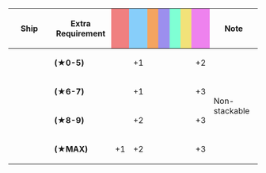 {|class="wikitable" style="width:100%; text-align: center; vertical-align: middle;"
|-
! style="width: 20%;" | Ship
! style="width: 25%;" | Extra Requirement
! style="width: 5%; background-color: lightcoral;" | {{Firepower}}
! style="width: 5%; background-color: lightskyblue;" | {{Torpedo}}
! style="width: 5%; background-color: sandybrown;" | {{AA}}
! style="width: 5%; background-color: #9C8FEE;" | {{ASW}}
! style="width: 5%; background-color: #7fffd4;" | {{LOS}}
! style="width: 5%; background-color: #F2E279;" | {{Armor}}
! style="width: 5%; background-color: violet;" | {{Evasion}}
! style="width: 20%;" | Note
|-
! rowspan="4"| {{ShipLink|Kongou/Kai Ni C|Hiei/Kai Ni C|text=Kongou-class Kai Ni C}}
| style="text-align:left;" | '''(★0-5)'''
| || +1|| || || || || +2
| rowspan="4" style="text-align:left;" | Non-stackable
|-
| style="text-align:left;" | '''(★6-7)'''
| || +1 || || || || || +3
|-
| style="text-align:left;" | '''(★8-9)'''
| || +2 || || || || || +3
|-
| style="text-align:left;" | '''(★MAX)'''
| +1 || +2 || || || || || +3
|}